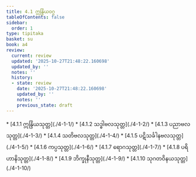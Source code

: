 ```yaml
---
title: 4.1 ဣန္ဒြိယဝဂ္ဂ
tableOfContents: false
sidebar:
  order: 1
type: tipitaka
basket: su
book: a4
review:
  current: review
  updated: '2025-10-27T21:48:22.160698'
  updated_by: ''
  notes: ''
  history:
  - state: review
    date: '2025-10-27T21:48:22.160698'
    updated_by: ''
    notes: ''
    previous_state: draft
---
```



<ReviewStatus review={frontmatter.review} showDetails={true} />

<HypothesisAnnotation frontmatter={frontmatter} />

<DynamicBreadcrumb />



<TableOfContents book="a4" section="4.1">
* [4.1.1 ဣန္ဒြိယသုတ္တ](./4-1-1/)
* [4.1.2 သဒ္ဓါဗလသုတ္တ](./4-1-2/)
* [4.1.3 ပညာဗလသုတ္တ](./4-1-3/)
* [4.1.4 သတိဗလသုတ္တ](./4-1-4/)
* [4.1.5 ပဋိသင်္ခါနဗလသုတ္တ](./4-1-5/)
* [4.1.6 ကပ္ပသုတ္တ](./4-1-6/)
* [4.1.7 ရောဂသုတ္တ](./4-1-7/)
* [4.1.8 ပရိဟာနိသုတ္တ](./4-1-8/)
* [4.1.9 ဘိက္ခုနီသုတ္တ](./4-1-9/)
* [4.1.10 သုဂတဝိနယသုတ္တ](./4-1-10/)
</TableOfContents>